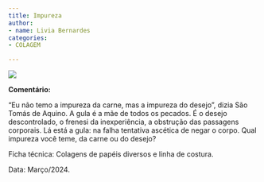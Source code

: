 ```yaml
---
title: Impureza
author:
- name: Livia Bernardes
categories:
- COLAGEM

---
```


![](images/Colagem_ Impureza - Livia Marciano.jpg)

**Comentário: **

“Eu não temo a impureza da carne, mas a impureza do desejo”, dizia São Tomás de Aquino.
A gula é a mãe de todos os pecados. É o desejo descontrolado, o frenesi da inexperiência, a obstrução das passagens corporais. Lá está a gula: na falha tentativa ascética de negar o corpo. Qual impureza você teme, da carne ou do desejo? 

Ficha técnica: Colagens de papéis diversos e linha de costura. 

Data: Março/2024. 


<a href="https://instagram.com/liviamrcn"><i class="bi bi-instagram"></i></a>
